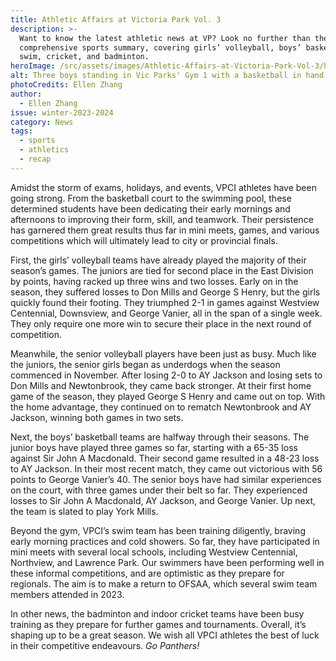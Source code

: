 ```yaml
---
title: Athletic Affairs at Victoria Park Vol. 3
description: >-
  Want to know the latest athletic news at VP? Look no further than the third
  comprehensive sports summary, covering girls’ volleyball, boys’ basketball,
  swim, cricket, and badminton.
heroImage: /src/assets/images/Athletic-Affairs-at-Victoria-Park-Vol-3/heroImage.jpg
alt: Three boys standing in Vic Parks' Gym 1 with a basketball in hand
photoCredits: Ellen Zhang
author:
  - Ellen Zhang
issue: winter-2023-2024
category: News
tags:
  - sports
  - athletics
  - recap
---
```


Amidst the storm of exams, holidays, and events, VPCI athletes have been going strong. From the basketball court to the swimming pool, these determined students have been dedicating their early mornings and afternoons to improving their form, skill, and teamwork. Their persistence has garnered them great results thus far in mini meets, games, and various competitions which will ultimately lead to city or provincial finals.

First, the girls’ volleyball teams have already played the majority of their season’s games. The juniors are tied for second place in the East Division by points, having racked up three wins and two losses. Early on in the season, they suffered losses to Don Mills and George S Henry, but the girls quickly found their footing. They triumphed 2-1 in games against Westview Centennial, Downsview, and George Vanier, all in the span of a single week. They only require one more win to secure their place in the next round of competition.

Meanwhile, the senior volleyball players have been just as busy. Much like the juniors, the senior girls began as underdogs when the season commenced in November. After losing 2-0 to AY Jackson and losing sets to Don Mills and Newtonbrook, they came back stronger. At their first home game of the season, they played George S Henry and came out on top. With the home advantage, they continued on to rematch Newtonbrook and AY Jackson, winning both games in two sets.

Next, the boys’ basketball teams are halfway through their seasons. The junior boys have played three games so far, starting with a 65-35 loss against Sir John A Macdonald. Their second game resulted in a 48-23 loss to AY Jackson. In their most recent match, they came out victorious with 56 points to George Vanier’s 40. The senior boys have had similar experiences on the court, with three games under their belt so far. They experienced losses to Sir John A Macdonald, AY Jackson, and George Vanier. Up next, the team is slated to play York Mills.

Beyond the gym, VPCI’s swim team has been training diligently, braving early morning practices and cold showers. So far, they have participated in mini meets with several local schools, including Westview Centennial, Northview, and Lawrence Park. Our swimmers have been performing well in these informal competitions, and are optimistic as they prepare for regionals. The aim is to make a return to OFSAA, which several swim team members attended in 2023.

In other news, the badminton and indoor cricket teams have been busy training as they prepare for further games and tournaments. Overall, it’s shaping up to be a great season. We wish all VPCI athletes the best of luck in their competitive endeavours. _Go Panthers!_
